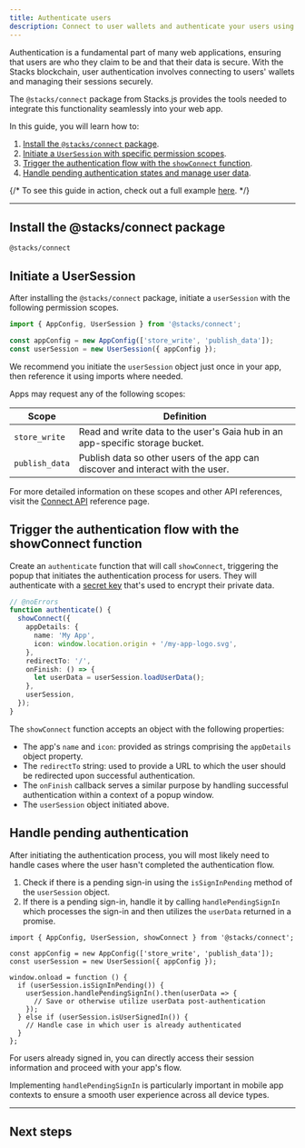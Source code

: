 ```yaml
---
title: Authenticate users
description: Connect to user wallets and authenticate your users using Stacks.js.
---
```



Authentication is a fundamental part of many web applications, ensuring that users are who they claim to be and that their data is secure. With the Stacks blockchain, user authentication involves connecting to users' wallets and managing their sessions securely.

The `@stacks/connect` package from Stacks.js provides the tools needed to integrate this functionality seamlessly into your web app.

In this guide, you will learn how to:

1. [Install the `@stacks/connect` package](#install-the-stacksconnect-package).
2. [Initiate a `UserSession` with specific permission scopes](#initiate-a-usersession).
3. [Trigger the authentication flow with the `showConnect` function](#trigger-the-authentication-flow-with-the-showconnect-function).
4. [Handle pending authentication states and manage user data](#handle-pending-authentication).

{/* <Callout>To see this guide in action, check out a full example [here](https://github.com/hiro-so/stacks-connect-example).</Callout> */}

---

## Install the @stacks/connect package

```package-install
@stacks/connect
```

## Initiate a UserSession

After installing the `@stacks/connect` package, initiate a `userSession` with the following permission scopes.

```ts twoslash
import { AppConfig, UserSession } from '@stacks/connect';

const appConfig = new AppConfig(['store_write', 'publish_data']);
const userSession = new UserSession({ appConfig });
```

<Callout>We recommend you initiate the `userSession` object just once in your app, then reference it using imports where needed.</Callout>

Apps may request any of the following scopes:

| Scope          | Definition                                                                      |
| -------------- | ------------------------------------------------------------------------------- |
| `store_write`  | Read and write data to the user's Gaia hub in an app-specific storage bucket.   |
| `publish_data` | Publish data so other users of the app can discover and interact with the user. |

For more detailed information on these scopes and other API references, visit the [Connect API](/stacks/connect/packages/connect) reference page.

## Trigger the authentication flow with the showConnect function

Create an `authenticate` function that will call `showConnect`, triggering the popup that initiates the authentication process for users. They will authenticate with a [secret key](/stacks/stacks.js/concepts/private-keys) that's used to encrypt their private data.

<div className="not-prose relative overflow-hidden">
  <div className="relative bg-card rounded-lg border border-border/50 overflow-auto p-8 h-auto">
    <div className="absolute inset-x-0 bottom-0">
      <ContentBackground />
    </div>
    <div className="grid place-items-center h-full">
      <ConnectWalletButton />
    </div>
  </div>
</div>

```ts twoslash
// @noErrors
function authenticate() {
  showConnect({
    appDetails: {
      name: 'My App',
      icon: window.location.origin + '/my-app-logo.svg',
    },
    redirectTo: '/',
    onFinish: () => {
      let userData = userSession.loadUserData();
    },
    userSession,
  });
}
```

The `showConnect` function accepts an object with the following properties:

- The app's `name` and `icon`: provided as strings comprising the `appDetails` object property.
- The `redirectTo` string: used to provide a URL to which the user should be redirected upon successful authentication.
- The `onFinish` callback serves a similar purpose by handling successful authentication within a context of a popup window.
- The `userSession` object initiated above.

## Handle pending authentication

After initiating the authentication process, you will most likely need to handle cases where the user hasn't completed the authentication flow.

1. Check if there is a pending sign-in using the `isSignInPending` method of the `userSession` object.
2. If there is a pending sign-in, handle it by calling `handlePendingSignIn` which processes the sign-in and then utilizes the `userData` returned in a promise.

```tsx twoslash
import { AppConfig, UserSession, showConnect } from '@stacks/connect';

const appConfig = new AppConfig(['store_write', 'publish_data']);
const userSession = new UserSession({ appConfig });

window.onload = function () {
  if (userSession.isSignInPending()) {
    userSession.handlePendingSignIn().then(userData => {
      // Save or otherwise utilize userData post-authentication
    });
  } else if (userSession.isUserSignedIn()) {
    // Handle case in which user is already authenticated
  }
};
```

For users already signed in, you can directly access their session information and proceed with your app's flow.

<Callout title="Note">Implementing `handlePendingSignIn` is particularly important in mobile app contexts to ensure a smooth user experience across all device types.</Callout>

---

## Next steps

<Cards>
  <Card
    href="/stacks/connect/guides/sign-transactions"
    title="Sign transactions"
    description="Learn how to interact with your smart contracts using Stacks.js."
  />
  <Card
    href="/stacks/stacks.js/guides/post-conditions"
    title="Deep dive into post-conditions"
    description="Learn how to build post-conditions to secure your smart contracts."
  />
</Cards>